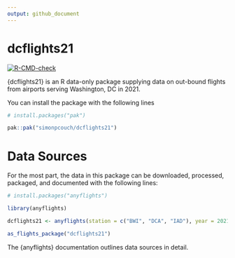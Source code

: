 ```yaml
---
output: github_document
---
```


# dcflights21

<!-- badges: start -->
[![R-CMD-check](https://github.com/simonpcouch/dcflights21/actions/workflows/R-CMD-check.yaml/badge.svg)](https://github.com/simonpcouch/dcflights21/actions/workflows/R-CMD-check.yaml)
<!-- badges: end -->

{dcflights21} is an R data-only package supplying data on out-bound flights from airports serving Washington, DC in 2021.

You can install the package with the following lines

```r
# install.packages("pak")

pak::pak("simonpcouch/dcflights21")
```

# Data Sources

For the most part, the data in this package can be downloaded, processed, packaged, and documented with the following lines:

```r
# install.packages("anyflights")

library(anyflights)

dcflights21 <- anyflights(station = c("BWI", "DCA", "IAD"), year = 2021)

as_flights_package("dcflights21")
```

The {anyflights} documentation outlines data sources in detail.
